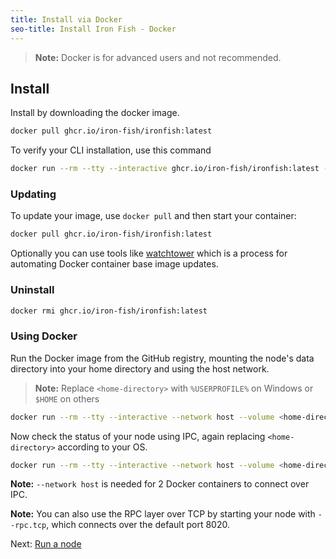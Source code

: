 ```yaml
---
title: Install via Docker
seo-title: Install Iron Fish - Docker
---
```


> **Note:** Docker is for advanced users and not recommended.

## Install

Install by downloading the docker image.
```sh
docker pull ghcr.io/iron-fish/ironfish:latest
```

To verify your CLI installation, use this command

```sh
docker run --rm --tty --interactive ghcr.io/iron-fish/ironfish:latest --version
```

### Updating

To update your image, use `docker pull` and then start your container:

```sh
docker pull ghcr.io/iron-fish/ironfish:latest
```

Optionally you can use tools like [watchtower](https://github.com/containrrr/watchtower) which is a process for automating Docker container base image updates.

### Uninstall

```sh
docker rmi ghcr.io/iron-fish/ironfish:latest
```

### Using Docker

Run the Docker image from the GitHub registry, mounting the node's data directory into your home directory and using the host network.

> **Note:** Replace `<home-directory>` with `%USERPROFILE%` on Windows or `$HOME` on others

```sh
docker run --rm --tty --interactive --network host --volume <home-directory>/.ironfish:/root/.ironfish ghcr.io/iron-fish/ironfish:latest
```

Now check the status of your node using IPC, again replacing `<home-directory>` according to your OS.

```sh
docker run --rm --tty --interactive --network host --volume <home-directory>/.ironfish:/root/.ironfish ghcr.io/iron-fish/ironfish:latest status -f
```

**Note:** `--network host` is needed for 2 Docker containers to connect over IPC.

**Note:** You can also use the RPC layer over TCP by starting your node with `--rpc.tcp`, which connects over the default port 8020.

Next: [Run a node](/use/get-started/run-a-node)
